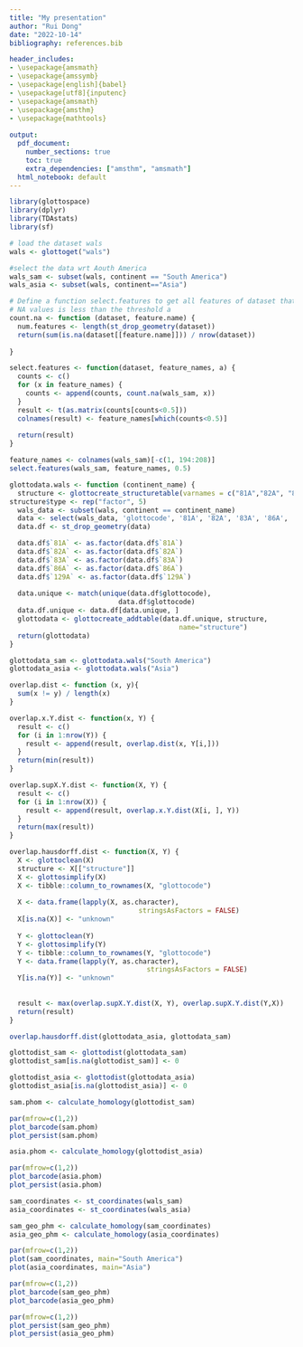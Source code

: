 ```yaml
---
title: "My presentation"
author: "Rui Dong"
date: "2022-10-14"
bibliography: references.bib

header_includes:
- \usepackage{amsmath}
- \usepackage{amssymb}
- \usepackage[english]{babel}
- \usepackage[utf8]{inputenc}
- \usepackage{amsmath}
- \usepackage{amsthm}
- \usepackage{mathtools}
  
output:
  pdf_document:
    number_sections: true
    toc: true
    extra_dependencies: ["amsthm", "amsmath"]
  html_notebook: default
---
```


```{=latex}
\theoremstyle{definition}
\newtheorem{thm}{Theorem}[section]

\theoremstyle{definition}
\newtheorem{defn}{Definition}[section]

\theoremstyle{definition}
\newtheorem{example}{Example}[section]

\newcommand{\se}{\textrm{SE}}
\newcommand{\rse}{\textrm{RSE}}
\newcommand{\tss}{\textrm{TSS}}
\newcommand{\rss}{\textrm{RSS}}
```

```{=latex}
\section{How I can contribute to the SAPPHIRE project}
```


```{=latex}
\subsection{Update the \texttt{glottodist} with different metrics other than Gower's distance}
We can implement other kinds of metrics like listed in \cite{Boriah2008SimilarityMF},
Take Eskin's distance as an example:
$$
S_k(X_k, Y_k)
=
\begin{cases}
1 &\text{if } X_k=Y_k\\
\frac{n_k^2}{n_k^2+2} &\text{otherwise}
\end{cases}
$$
```

```{=latex}
\subsection{The Hausdorff distance of two datasets}
The \textbf{Hausdorff distance} is a qunatity to measure the distance between two subsets of a metric space.
\begin{defn}[Hausdorff distance]
Let $X$ and $Y$ be two subsets of a metric space $(M, d)$.
The Hausdorff distance $d_H(X, Y)$ is given by
$$
d_H(X, Y)
=
\max\left\{\sup_{x\in X}d(x, Y), \sup_{y\in Y}d(X, y)\right\},
$$
where $d(x, Y):= \inf_{y\in Y}d(x,y)$.
\end{defn}

More than that, 
we can take the \textbf{Gromov-Hausdorff distance}, 
which measures the difference between two different datasets,
into account.
```


```{=latex}
\subsection{Topological data analysis (TDA)}
Using topological data analysis methods to analyze the \texttt{glottodata}  
\begin{itemize}
\item Linguistic data analysis: \cite{MR3767893}, \cite{MR4368966}
\item Spatial data: \cite{MR4433804}
\end{itemize}
```

```{=latex}
\subsection{Spectral graph theory methods}
Construct a graph from the \texttt{glottodata} and analyse the graph, for example, analyse the spectrum of the Laplacian operator of the graph or apply heat kernel analysis methods \cite{MR4322668} to analyse the \texttt{ glottodata}.
```

```{=latex}
\section{Some codes}
```


```{=latex}
\subsection{Load the \texttt{wals} datasets}
```

```r
library(glottospace)
library(dplyr)
library(TDAstats)
library(sf)
```

```r
# load the dataset wals
wals <- glottoget("wals")
```

```r
#select the data wrt Aouth America 
wals_sam <- subset(wals, continent == "South America")
wals_asia <- subset(wals, continent=="Asia")
```

```r
# Define a function select.features to get all features of dataset that the percentage of 
# NA values is less than the threshold a
count.na <- function (dataset, feature.name) {
  num.features <- length(st_drop_geometry(dataset))
  return(sum(is.na(dataset[[feature.name]])) / nrow(dataset))
  
}

select.features <- function(dataset, feature_names, a) {
  counts <- c()
  for (x in feature_names) {
    counts <- append(counts, count.na(wals_sam, x))
  }
  result <- t(as.matrix(counts[counts<0.5]))
  colnames(result) <- feature_names[which(counts<0.5)]
  
  return(result)
}
```

```r
feature_names <- colnames(wals_sam)[-c(1, 194:208)]
select.features(wals_sam, feature_names, 0.5)
```

```r
glottodata.wals <- function (continent_name) {
  structure <- glottocreate_structuretable(varnames = c("81A","82A", "83A", "86A", "129A"))
structure$type <- rep("factor", 5)
  wals_data <- subset(wals, continent == continent_name)
  data <- select(wals_data, 'glottocode', '81A', '82A', '83A', '86A', '129A')
  data.df <- st_drop_geometry(data)

  data.df$`81A` <- as.factor(data.df$`81A`)
  data.df$`82A` <- as.factor(data.df$`82A`)
  data.df$`83A` <- as.factor(data.df$`83A`)
  data.df$`86A` <- as.factor(data.df$`86A`)
  data.df$`129A` <- as.factor(data.df$`129A`)
  
  data.unique <- match(unique(data.df$glottocode),
                           data.df$glottocode)
  data.df.unique <- data.df[data.unique, ]
  glottodata <- glottocreate_addtable(data.df.unique, structure,
                                          name="structure")
  return(glottodata)
}

glottodata_sam <- glottodata.wals("South America")
glottodata_asia <- glottodata.wals("Asia")
```


```{=latex}
\subsection{The Hausdorff distance}
```

```r
overlap.dist <- function (x, y){
  sum(x != y) / length(x)
}

overlap.x.Y.dist <- function(x, Y) {
  result <- c()
  for (i in 1:nrow(Y)) {
    result <- append(result, overlap.dist(x, Y[i,]))
  }  
  return(min(result))
}

overlap.supX.Y.dist <- function(X, Y) {
  result <- c()
  for (i in 1:nrow(X)) {
    result <- append(result, overlap.x.Y.dist(X[i, ], Y))
  }
  return(max(result))
}

overlap.hausdorff.dist <- function(X, Y) {
  X <- glottoclean(X)
  structure <- X[["structure"]]
  X <- glottosimplify(X)
  X <- tibble::column_to_rownames(X, "glottocode")
  
  X <- data.frame(lapply(X, as.character),
                                stringsAsFactors = FALSE)
  X[is.na(X)] <- "unknown"
  
  Y <- glottoclean(Y)
  Y <- glottosimplify(Y)
  Y <- tibble::column_to_rownames(Y, "glottocode")
  Y <- data.frame(lapply(Y, as.character),
                                  stringsAsFactors = FALSE)
  Y[is.na(Y)] <- "unknown"
  
  
  result <- max(overlap.supX.Y.dist(X, Y), overlap.supX.Y.dist(Y,X))
  return(result)
}
```

```{=latex}
Compute the Hausdorff distance between South America and Asia:
```

```r
overlap.hausdorff.dist(glottodata_asia, glottodata_sam)
```


```{=latex}
\subsection{TDA}
\subsubsection{The linguistic syntactic data of South America and Asia}
```

```r
glottodist_sam <- glottodist(glottodata_sam)
glottodist_sam[is.na(glottodist_sam)] <- 0

glottodist_asia <- glottodist(glottodata_asia)
glottodist_asia[is.na(glottodist_asia)] <- 0
```



```{=latex}
The persistence barcode and persistence diagram of South America language syntactic structures
```


```r
sam.phom <- calculate_homology(glottodist_sam)

par(mfrow=c(1,2))
plot_barcode(sam.phom)
plot_persist(sam.phom)
```

```{=latex}
The persistence barcode and persistence diagram of Asia language syntactic structures
```


```r
asia.phom <- calculate_homology(glottodist_asia)

par(mfrow=c(1,2))
plot_barcode(asia.phom)
plot_persist(asia.phom)
```

```{=latex}
\subsubsection{The spatial data of South America and Asia}
```

```r
sam_coordinates <- st_coordinates(wals_sam)
asia_coordinates <- st_coordinates(wals_asia)

sam_geo_phm <- calculate_homology(sam_coordinates)
asia_geo_phm <- calculate_homology(asia_coordinates)
```

```r
par(mfrow=c(1,2))
plot(sam_coordinates, main="South America")
plot(asia_coordinates, main="Asia")
```


```{=latex}
The persistence barcodes of spatial data of South America and Asia:
```

```r
par(mfrow=c(1,2))
plot_barcode(sam_geo_phm)
plot_barcode(asia_geo_phm)

```

```{=latex}
The persistence diagrams of spatial data of South America and Asia:
```

```r
par(mfrow=c(1,2))
plot_persist(sam_geo_phm)
plot_persist(asia_geo_phm)
```

```{=latex}
\subsection{Futher codes}
Codes about spectral graph theory methods and heat kernel analysis methods like described in \cite{MR4322668} in the future?
```


```{=latex}
\bibliographystyle{apalike}
\bibliography{references}
```

